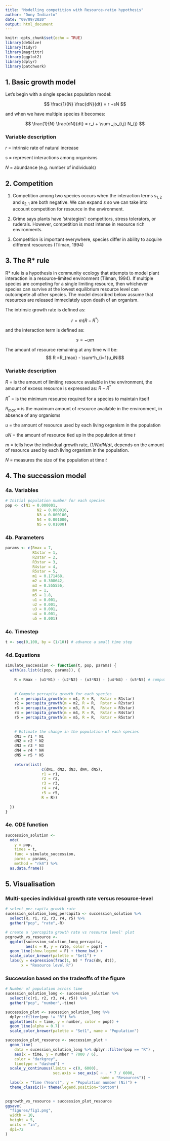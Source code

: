 ```yaml
---
title: "Modelling competition with Resource-ratio hypothesis"
author: "Dony Indiarto"
date: "09/09/2020"
output: html_document
---
```


```r
knitr::opts_chunk$set(echo = TRUE)
library(deSolve)
library(tidyr)
library(magrittr)
library(ggplot2)
library(dplyr)
library(patchwork)
```


## 1. Basic growth model

Let's begin with a single species population model:

$$ \frac{1}{N} \frac{dN}{dt} = r +sN $$

and when we have multiple species it becomes:

$$ \frac{1}{N} \frac{dN}{dt} = r_i + \sum _js_{i,j} N_{j} $$

### Variable description

$r$ = intrinsic rate of natural increase

$s$ = represent interactions among organisms

$N$ = abundance (e.g. number of individuals)


## 2. Competition

 1. Competition among two species occurs when the interaction terms $s_{1,2}$ and $s_{2,1}$ are both negative. We can expand $s$ so we can take into account competition for resource in the environment.  
 
 2. Grime says plants have 'strategies': competitors, stress tolerators, or ruderals. However, competition is most intense in resource rich environments.

 3. Competition is important everywhere, species differ in ability to acquire different resources (Tilman, 1994)
 

## 3. The R* rule

R* rule is a hypothesis in community ecology that attempts to model plant interaction in a resource-limited environment (Tilman, 1994). If multiple species are competing for a single limiting resource, then whichever species can survive at the lowest equilibrium resource level can outcompete all other species. The model described below assume that resources are released immediately upon death of an organism.

The intrinsic growth rate is defined as:

$$r = m (R -R^{*}) $$

and the interaction term is defined as:

$$ s = -u m$$
 
The amount of resource remaining at any time will be:
$$ R =R_{max} - \sum^h_{i=1}u_iNi$$

### Variable description

$R$  =  is the amount of limiting resource available in the environment, the amount of excess resource is expressed as: $R-R^{*}$

$R^{*}$ = is the minimum resource required for a species to maintain itself

$R_{max}$ = is the maximum amount of resource available in the environment, in absence of any organisms

$u$  = the amount of resource used by each living organism in the population

$uN$ = the amount of resource tied up in the population at time $t$

$m$ = tells how the individual growth rate, $(1/N) dN/dt$, depends on the amount of resource used by each living organism in the population.

$N$ = measures the size of the population at time $t$

## 4. The succession model

### 4a. Variables
```r
# Initial population number for each species
pop <- c(N1 = 0.000001, 
              N2 = 0.000010,
              N3 = 0.000100,
              N4 = 0.001000,
              N5 = 0.01000)
```

### 4b. Parameters
```r
params <- c(Rmax = 7,
            R1star = 1,
            R2star = 2,
            R3star = 3,
            R4star = 4,
            R5star = 5,
            m1 = 0.171468,
            m2 = 0.308642,
            m3 = 0.555556,
            m4 = 1,
            m5 = 1.8,
            u1 = 0.001,
            u2 = 0.001,
            u3 = 0.001,
            u4 = 0.001,
            u5 = 0.001)
```

### 4c. Timestep

```r
t <- seq(0,100, by = (1/10)) # advance a small time step
```

### 4d. Equations
```r
simulate_succession <- function(t, pop, params) {
  with(as.list(c(pop, params)), {
    
    R = Rmax - (u1*N1) - (u2*N2) - (u3*N3) - (u4*N4) - (u5*N5) # compute remaining resources
    
    
    # Compute percapita growth for each species
    r1 = percapita_growth(m = m1, R = R,  Rstar = R1star)
    r2 = percapita_growth(m = m2, R = R,  Rstar = R2star)
    r3 = percapita_growth(m = m3, R = R,  Rstar = R3star) 
    r4 = percapita_growth(m = m4, R = R,  Rstar = R4star) 
    r5 = percapita_growth(m = m5, R = R,  Rstar = R5star)
    
    
    # Estimate the change in the population of each species
    dN1 = r1 * N1 
    dN2 = r2 * N2
    dN3 = r3 * N3
    dN4 = r4 * N4
    dN5 = r5 * N5
    
    return(list(
                c(dN1, dN2, dN3, dN4, dN5),
                r1 = r1,
                r2 = r2,
                r3 = r3,
                r4 = r4,
                r5 = r5,
                R = R))
  
  })
}

```


### 4e. ODE function
```r
succession_solution <-
  ode(
    y = pop,
    times = t,
    func = simulate_succession,
    parms = params,
    method = "rk4") %>% 
  as.data.frame()

```

## 5. Visualisation

### Multi-species individual growth rate versus resource-level

```r

# select per-capita growth rate
sucession_solution_long_percapita <- succession_solution %>%
  select(R, r1, r2, r3, r4, r5) %>%
  gather("pop", "rate",-R)

# create a 'percapita growth rate vs resource level' plot
pcgrowth_vs_resource <-
  ggplot(sucession_solution_long_percapita,
         aes(x = R, y = rate, color = pop)) +
  geom_line(show.legend = F) + theme_bw() +
  scale_color_brewer(palette = "Set1") +
  labs(y = expression(frac(1, N) * frac(dN, dt)), 
       x = "Resource level R")
```


### Succession based on the tradeoffs of the figure

```r
# Number of population across time
sucession_solution_long <- succession_solution %>%
  select(!c(r1, r2, r3, r4, r5)) %>%
  gather("pop", "number",-time)

succession_plot <- sucession_solution_long %>%
  dplyr::filter(pop != "R") %>%
  ggplot(aes(x = time, y = number, color = pop)) +
  geom_line(alpha = 0.7) +
  scale_color_brewer(palette = "Set1", name = "Population")

succession_plot_resource <- succession_plot +
  geom_line(
    data = sucession_solution_long %>% dplyr::filter(pop == "R") ,
    aes(x = time, y = number * 7000 / 6),
    color = "darkgrey",
    linetype = "dashed") +
  scale_y_continuous(limits = c(0, 6000),
                     sec.axis = sec_axis( ~ . * 7 / 6000,
                                          name = "Resources")) +
  labs(x = "Time (Years)", y = "Population number (Ni)") +
  theme_classic()+ theme(legend.position="bottom")
  
```

```r
pcgrowth_vs_resource + succession_plot_resource
ggsave(
  "figures/fig1.png",
  width = 10,
  height = 5,
  units = "in",
  dpi=72
)
```



